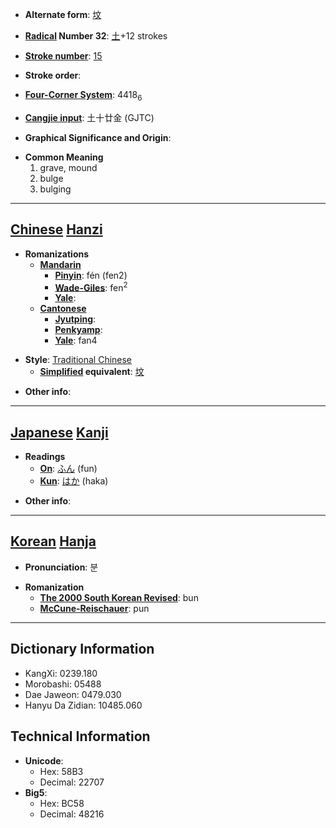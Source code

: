* '''Alternate form''': [[坟]]

* '''[[Wiktionary:Chinese radical index| Radical]] Number 32''': [[Wiktionary:Chinese radical index 土|土]]+12 strokes

* '''[[Wiktionary:Chinese total strokes index|Stroke number]]''': [[Wiktionary:Chinese total strokes index 15|15]]

* '''Stroke order''': 

* '''[[Wiktionary:Chinese four corner index|Four-Corner System]]''': 4418<sub>6</sub>

* '''[[Wiktionary:Chinese Cangjie index|Cangjie input]]''': 土十廿金 (GJTC)

* '''Graphical Significance and Origin''': 

* '''Common Meaning'''
*#grave, mound
*# bulge
*# bulging


----

== [[Chinese]] [[Hanzi]] ==

* '''Romanizations'''
** '''[[Mandarin]]'''
*** '''[[Pinyin]]''': fén (fen2)
*** '''[[Wade-Giles]]''': fen<sup>2</sup>
*** '''[[Yale]]''': 
** '''[[Cantonese]]'''
*** '''[[Jyutping]]''':
*** '''[[Penkyamp]]''': 
*** '''[[Yale]]''': fan4

* '''Style''': [[Traditional Chinese]] 
** '''[[Simplified Chinese|Simplified]] equivalent''': [[坟]]

* '''Other info''': 

----

== [[Japanese]] [[Kanji]] ==

* '''Readings'''
** '''[[On]]''': [[ふん]] (fun)
** '''[[Kun]]''': [[はか]] (haka)

* '''Other info''':  

----

== [[Korean]] [[Hanja]] ==

* '''Pronunciation''': 분

* '''Romanization'''
** '''[[The 2000 South Korean Revised Romanization|The 2000 South Korean Revised]]''': bun
** '''[[McCune-Reischauer]]''': pun

----

== Dictionary Information ==

* KangXi: 0239.180
* Morobashi: 05488
* Dae Jaweon: 0479.030
* Hanyu Da Zidian: 10485.060

== Technical Information ==

* '''Unicode''':
** Hex: 58B3
** Decimal: 22707
* '''Big5''':
** Hex: BC58
** Decimal: 48216